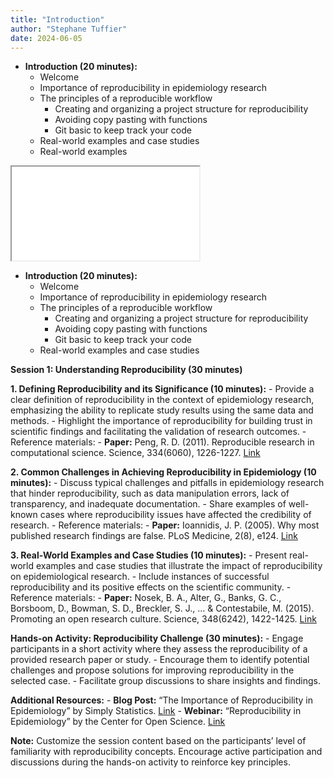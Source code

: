 ```yaml
---
title: "Introduction"
author: "Stephane Tuffier"
date: 2024-06-05
---
```


- **Introduction (20 minutes):**
  - Welcome
  - Importance of reproducibility in epidemiology research
  - The principles of a reproducible workflow
      - Creating and organizing a project structure for reproducibility
      - Avoiding copy pasting with functions
      - Git basic to keep track your code
  - Real-world examples and case studies
  - Real-world examples

```{=html}
<iframe class="slide-deck" src="slides_1.html"></iframe>
```
  
  
  



- **Introduction (20 minutes):**
  - Welcome
  - Importance of reproducibility in epidemiology research
  - The principles of a reproducible workflow
      - Creating and organizing a project structure for reproducibility
      - Avoiding copy pasting with functions
      - Git basic to keep track your code
  - Real-world examples and case studies
  
  
  
**Session 1: Understanding Reproducibility (30 minutes)**
  
  **1. Defining Reproducibility and its Significance (10 minutes):**
  - Provide a clear definition of reproducibility in the context of epidemiology research, emphasizing the ability to replicate study results using the same data and methods.
- Highlight the importance of reproducibility for building trust in scientific findings and facilitating the validation of research outcomes.
- Reference materials:
  - **Paper:** Peng, R. D. (2011). Reproducible research in computational science. Science, 334(6060), 1226-1227. [Link](https://science.sciencemag.org/content/334/6060/1226)

**2. Common Challenges in Achieving Reproducibility in Epidemiology (10 minutes):**
  - Discuss typical challenges and pitfalls in epidemiology research that hinder reproducibility, such as data manipulation errors, lack of transparency, and inadequate documentation.
- Share examples of well-known cases where reproducibility issues have affected the credibility of research.
- Reference materials:
  - **Paper:** Ioannidis, J. P. (2005). Why most published research findings are false. PLoS Medicine, 2(8), e124. [Link](https://journals.plos.org/plosmedicine/article?id=10.1371/journal.pmed.0020124)

**3. Real-World Examples and Case Studies (10 minutes):**
  - Present real-world examples and case studies that illustrate the impact of reproducibility on epidemiological research.
- Include instances of successful reproducibility and its positive effects on the scientific community.
- Reference materials:
  - **Paper:** Nosek, B. A., Alter, G., Banks, G. C., Borsboom, D., Bowman, S. D., Breckler, S. J., ... & Contestabile, M. (2015). Promoting an open research culture. Science, 348(6242), 1422-1425. [Link](https://science.sciencemag.org/content/348/6242/1422)

**Hands-on Activity: Reproducibility Challenge (30 minutes):**
  - Engage participants in a short activity where they assess the reproducibility of a provided research paper or study.
- Encourage them to identify potential challenges and propose solutions for improving reproducibility in the selected case.
- Facilitate group discussions to share insights and findings.

**Additional Resources:**
  - **Blog Post:** "The Importance of Reproducibility in Epidemiology" by Simply Statistics. [Link](https://simplystatistics.org/2016/02/02/the-importance-of-reproducibility-in-epidemiology/)
- **Webinar:** "Reproducibility in Epidemiology" by the Center for Open Science. [Link](https://www.youtube.com/watch?v=tvjWe5HBv58)

**Note:** Customize the session content based on the participants' level of familiarity with reproducibility concepts. Encourage active participation and discussions during the hands-on activity to reinforce key principles.

